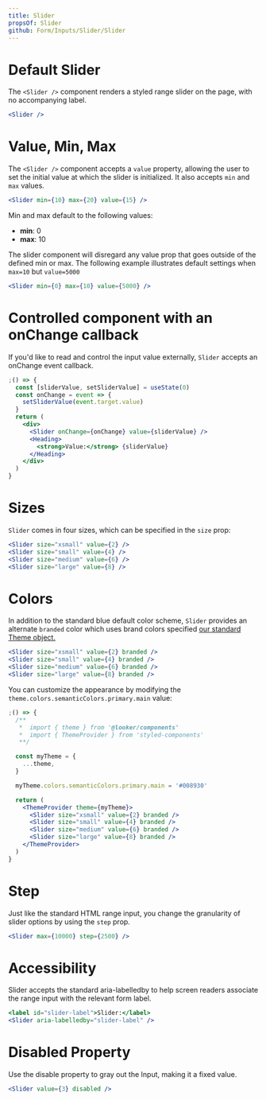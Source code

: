```yaml
---
title: Slider
propsOf: Slider
github: Form/Inputs/Slider/Slider
---
```


# Default Slider

The `<Slider />` component renders a styled range slider on the page, with no accompanying label.

```jsx
<Slider />
```

# Value, Min, Max

The `<Slider />` component accepts a `value` property, allowing the user to set the initial value at which the slider is initialized.
It also accepts `min` and `max` values.

```jsx
<Slider min={10} max={20} value={15} />
```

Min and max default to the following values:

- **min**: 0
- **max**: 10

The slider component will disregard any value prop that goes outside of the defined min or max. The following example illustrates default settings when `max=10` but `value=5000`

```jsx
<Slider min={0} max={10} value={5000} />
```

# Controlled component with an onChange callback

If you'd like to read and control the input value externally, `Slider` accepts an onChange event callback.

```jsx
;() => {
  const [sliderValue, setSliderValue] = useState(0)
  const onChange = event => {
    setSliderValue(event.target.value)
  }
  return (
    <div>
      <Slider onChange={onChange} value={sliderValue} />
      <Heading>
        <strong>Value:</strong> {sliderValue}
      </Heading>
    </div>
  )
}
```

# Sizes

`Slider` comes in four sizes, which can be specified in the `size` prop:

```jsx
<Slider size="xsmall" value={2} />
<Slider size="small" value={4} />
<Slider size="medium" value={6} />
<Slider size="large" value={8} />
```

# Colors

In addition to the standard blue default color scheme, `Slider` provides an alternate `branded` color which uses brand colors specified <a href="http://localhost:8000/getting-started/theme">our standard Theme object.</a>

```jsx
<Slider size="xsmall" value={2} branded />
<Slider size="small" value={4} branded />
<Slider size="medium" value={6} branded />
<Slider size="large" value={8} branded />
```

You can customize the appearance by modifying the `theme.colors.semanticColors.primary.main` value:

```jsx
;() => {
  /**
   *  import { theme } from '@looker/components'
   *  import { ThemeProvider } from 'styled-components'
   **/

  const myTheme = {
    ...theme,
  }

  myTheme.colors.semanticColors.primary.main = '#008930'

  return (
    <ThemeProvider theme={myTheme}>
      <Slider size="xsmall" value={2} branded />
      <Slider size="small" value={4} branded />
      <Slider size="medium" value={6} branded />
      <Slider size="large" value={8} branded />
    </ThemeProvider>
  )
}
```

# Step

Just like the standard HTML range input, you change the granularity of slider options by using the `step` prop.

```jsx
<Slider max={10000} step={2500} />
```

# Accessibility

Slider accepts the standard aria-labelledby to help screen readers associate the range input with the relevant form label.

```jsx
<label id="slider-label">Slider:</label>
<Slider aria-labelledby="slider-label" />
```

# Disabled Property

Use the disable property to gray out the Input, making it a fixed value.

```jsx
<Slider value={3} disabled />
```
